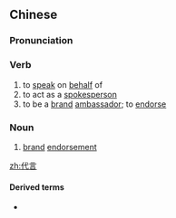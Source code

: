 ==Chinese==
{{zh-forms}}

===Pronunciation===
{{zh-pron
|m=dàiyán
|h=pfs=thoi-ngièn
|mn=tāi-giân
|cat=v
}}

===Verb===
{{zh-verb}}

# to [[speak]] on [[behalf]] of
# to act as a [[spokesperson]]
# to be a [[brand]] [[ambassador]]; to [[endorse]]

===Noun===
{{zh-noun}}

# [[brand]] [[endorsement]]
#: {{zh-x|名人 代言|''celebrity '''endorsement'''''}}

[[zh:代言]]

====Derived terms====
* {{zh-l|代言人}}